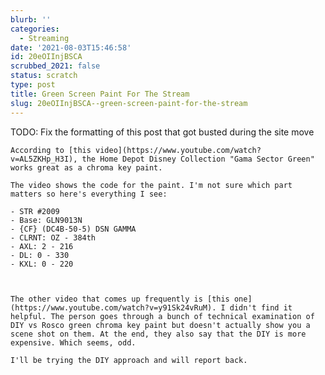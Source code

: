 ```yaml
---
blurb: ''
categories:
  - Streaming
date: '2021-08-03T15:46:58'
id: 20eOIInjBSCA
scrubbed_2021: false
status: scratch
type: post
title: Green Screen Paint For The Stream
slug: 20eOIInjBSCA--green-screen-paint-for-the-stream
---
```


TODO: Fix the formatting of this post that got busted during the site move



```
According to [this video](https://www.youtube.com/watch?v=AL5ZKHp_H3I), the Home Depot Disney Collection "Gama Sector Green" works great as a chroma key paint. 

The video shows the code for the paint. I'm not sure which part matters so here's everything I see:

- STR #2009
- Base: GLN9013N
- {CF} (DC4B-50-5) DSN GAMMA
- CLRNT: OZ - 384th
- AXL: 2 - 216
- DL: 0 - 330
- KXL: 0 - 220



The other video that comes up frequently is [this one](https://www.youtube.com/watch?v=y91Sk24vRuM). I didn't find it helpful. The person goes through a bunch of technical examination of DIY vs Rosco green chroma key paint but doesn't actually show you a scene shot on them. At the end, they also say that the DIY is more expensive. Which seems, odd.

I'll be trying the DIY approach and will report back.
```
